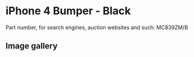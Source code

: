 
# iPhone 4 Bumper - Black

Part number, for search engines, auction websites and such: MC839ZM/B

## Image gallery

<div style={{ width: '100%', maxWidth: '768px' }}>
<GalleryComponent
    images={[
      {
        original: "/everysource/MC839.webp",
        thumbnail: "/everypreview/MC839.webp",
      },
      {
        original: "/everysource/MC839_AV1.webp",
        thumbnail: "/everypreview/MC839_AV1.webp",
      },
      {
        original: "/everysource/MC839_AV2.webp",
        thumbnail: "/everypreview/MC839_AV2.webp",
      },
      {
        original: "/everysource/MC839_AV3.webp",
        thumbnail: "/everypreview/MC839_AV3.webp",
      },
      {
        original: "/everysource/MC839_AV4.webp",
        thumbnail: "/everypreview/MC839_AV4.webp",
      },
      {
        original: "/everysource/MC839_AV5.webp",
        thumbnail: "/everypreview/MC839_AV5.webp",
      }
    ]}
  />
</div>